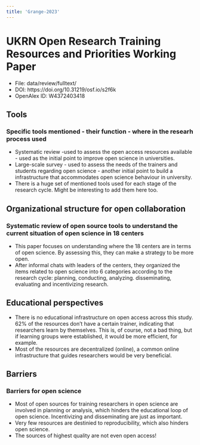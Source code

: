 ---
title: 'Grange-2023'
---

# UKRN Open Research Training Resources and Priorities Working Paper

-   File: data/review/fulltext/
-   DOI: https://doi.org/10.31219/osf.io/s2f6k
-   OpenAlex ID: W4372403418

## Tools

### Specific tools mentioned - their function - where in the researh process used

-   Systematic review -used to assess the open access resources available - used as the initial point to improve open science in universities.
-   Large-scale survey - used to assess the needs of the trainers and students regarding open science - another initial point to build a infrastructure that             accommodates open science behaviour in university.
-   There is a huge set of mentioned tools used for each stage of the research cycle. Might be interesting to add them here too.

## Organizational structure for open collaboration

### Systematic review of open source tools to understand the current situation of open science in 18 centers

-   This paper focuses on understanding where the 18 centers are in terms of open science. By assessing this, they can make a strategy to be more open.
-   After informal chats with leaders of the centers, they organized the items related to open science into 6 categories according to the research cycle: planning,      conducting, analyzing. disseminating, evaluating and incentivizing research. 

## Educational perspectives

-   There is no educational infrastructure on open access across this study. 62% of the resources don't have a certain trainer, indicating that researchers learn by     themselves. This is, of course, not a bad thing, but if learning groups were established, it would be more efficient, for example.
-   Most of the resources are decentralized (online), a common online infrastructure that guides researchers would be very beneficial.

## Barriers

### Barriers for open science

-   Most of open sources for training researchers in open science are involved in planning or analysis, which hinders the educational loop of open science.              Incentivizing and disseminating are just as important.
-   Very few resources are destinied to reproducibility, which also hinders open science.
-   The sources of highest quality are not even open access! 